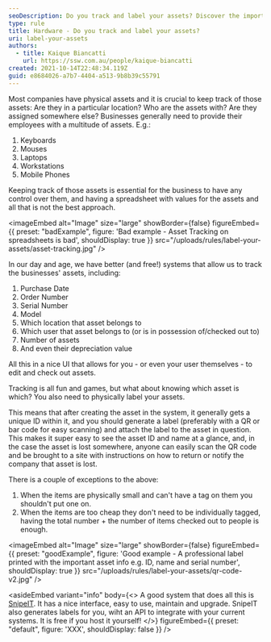 ```yaml
---
seoDescription: Do you track and label your assets? Discover the importance of keeping a record of your business's physical assets, including laptops, mobile phones, workstations, and more.
type: rule
title: Hardware - Do you track and label your assets?
uri: label-your-assets
authors:
  - title: Kaique Biancatti
    url: https://ssw.com.au/people/kaique-biancatti
created: 2021-10-14T22:48:34.119Z
guid: e8684026-a7b7-4404-a513-9b8b39c55791
---
```


Most companies have physical assets and it is crucial to keep track of those assets: Are they in a particular location? Who are the assets with? Are they assigned somewhere else?
Businesses generally need to provide their employees with a multitude of assets. E.g.:

1. Keyboards
2. Mouses
3. Laptops
4. Workstations
5. Mobile Phones

Keeping track of those assets is essential for the business to have any control over them, and having a spreadsheet with values for the assets and all that is not the best approach.

<imageEmbed
  alt="Image"
  size="large"
  showBorder={false}
  figureEmbed={{
    preset: "badExample",
    figure: 'Bad example - Asset Tracking on spreadsheets is bad',
    shouldDisplay: true
  }}
  src="/uploads/rules/label-your-assets/asset-tracking.jpg"
/>

In our day and age, we have better (and free!) systems that allow us to track the businesses' assets, including:

1. Purchase Date
2. Order Number
3. Serial Number
4. Model
5. Which location that asset belongs to
6. Which user that asset belongs to (or is in possession of/checked out to)
7. Number of assets
8. And even their depreciation value

All this in a nice UI that allows for you - or even your user themselves - to edit and check out assets.

Tracking is all fun and games, but what about knowing which asset is which? You also need to physically label your assets.

This means that after creating the asset in the system, it generally gets a unique ID within it, and you should generate a label (preferably with a QR or bar code for easy scanning) and attach the label to the asset in question. This makes it super easy to see the asset ID and name at a glance, and, in the case the asset is lost somewhere, anyone can easily scan the QR code and be brought to a site with instructions on how to return or notify the company that asset is lost.

There is a couple of exceptions to the above:

1. When the items are physically small and can't have a tag on them you shouldn't put one on.
2. When the items are too cheap they don't need to be individually tagged, having the total number + the number of items checked out to people is enough.

<imageEmbed
  alt="Image"
  size="large"
  showBorder={false}
  figureEmbed={{
    preset: "goodExample",
    figure: 'Good example - A professional label printed with the important asset info e.g. ID, name and serial number',
    shouldDisplay: true
  }}
  src="/uploads/rules/label-your-assets/qr-code-v2.jpg"
/>

<asideEmbed
  variant="info"
  body={<>
    A good system that does all this is [SnipeIT](https://snipeitapp.com). It has a nice interface, easy to use, maintain and upgrade. SnipeIT also generates labels for you, wiht an API to integrate with your current systems. It is free if you host it yourself!
  </>}
  figureEmbed={{
    preset: "default",
    figure: 'XXX',
    shouldDisplay: false
  }}
/>